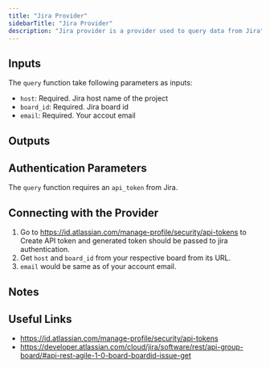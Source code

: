 ```yaml
---
title: "Jira Provider"
sidebarTitle: "Jira Provider"
description: "Jira provider is a provider used to query data from Jira"
---
```


## Inputs

The `query` function take following parameters as inputs:

- `host`: Required. Jira host name of the project
- `board_id`: Required. Jira board id
- `email`: Required. Your accout email

## Outputs

## Authentication Parameters

The `query` function requires an `api_token` from Jira.

## Connecting with the Provider

1. Go to https://id.atlassian.com/manage-profile/security/api-tokens to Create API token and generated token should be passed to jira authentication.
2. Get `host` and `board_id` from your respective board from its URL.
3. `email` would be same as of your account email.

## Notes

## Useful Links

- https://id.atlassian.com/manage-profile/security/api-tokens
- https://developer.atlassian.com/cloud/jira/software/rest/api-group-board/#api-rest-agile-1-0-board-boardid-issue-get
